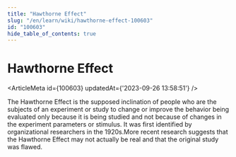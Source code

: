 ```yaml
---
title: "Hawthorne Effect"
slug: "/en/learn/wiki/hawthorne-effect-100603"
id: "100603"
hide_table_of_contents: true
---
```



# Hawthorne Effect

<ArticleMeta id={100603} updatedAt={'2023-09-26 13:58:51'} />
<div className='border-solid border-b border-t-0 my-4 border-[var(--ifm-color-gray-300)]' />

The Hawthorne Effect is the supposed inclination of people who are the subjects of an experiment or study to change or improve the behavior being evaluated only because it is being studied and not because of changes in the experiment parameters or stimulus. It was first identified by organizational researchers in the 1920s.More recent research suggests that the Hawthorne Effect may not actually be real and that the original study was flawed.
